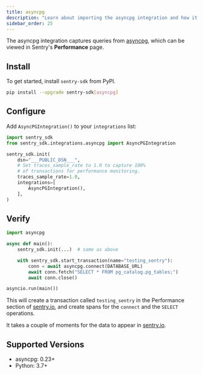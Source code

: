 ```yaml
---
title: asyncpg
description: "Learn about importing the asyncpg integration and how it captures queries from asyncpg."
sidebar_order: 25
---
```


The asyncpg integration captures queries from
[asyncpg](https://github.com/MagicStack/asyncpg), which can be viewed in Sentry's **Performance** page.

## Install

To get started, install `sentry-sdk` from PyPI.

```bash
pip install --upgrade sentry-sdk[asyncpg]
```

## Configure

Add `AsyncPGIntegration()` to your `integrations` list:

<SignInNote />

```python
import sentry_sdk
from sentry_sdk.integrations.asyncpg import AsyncPGIntegration

sentry_sdk.init(
    dsn="___PUBLIC_DSN___",
    # Set traces_sample_rate to 1.0 to capture 100%
    # of transactions for performance monitoring.
    traces_sample_rate=1.0,
    integrations=[
        AsyncPGIntegration(),
    ],
)
```

## Verify

```python
import asyncpg

async def main():
    sentry_sdk.init(...)  # same as above

    with sentry_sdk.start_transaction(name="testing_sentry"):
        conn = await asyncpg.connect(DATABASE_URL)
        await conn.fetch("SELECT * FROM pg_catalog.pg_tables;")
        await conn.close()

asyncio.run(main())
```

This will create a transaction called `testing_sentry` in the Performance section of [sentry.io](https://sentry.io), and create spans for the `connect` and the `SELECT` operations.

It takes a couple of moments for the data to appear in [sentry.io](https://sentry.io).

## Supported Versions

- asyncpg: 0.23+
- Python: 3.7+
